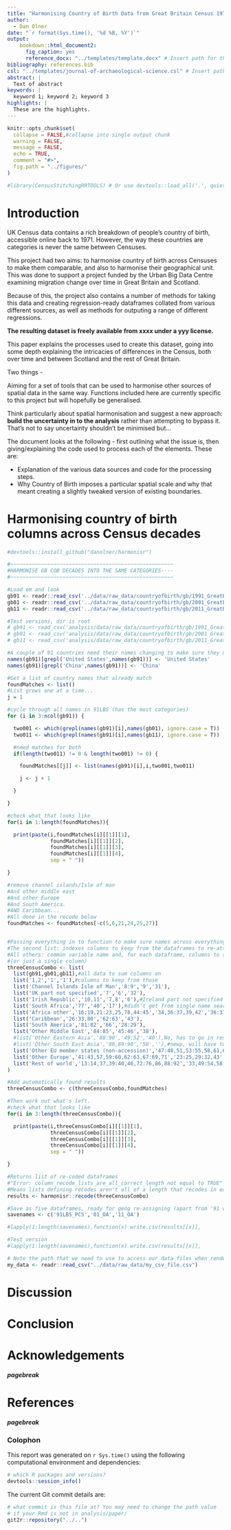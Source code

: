 ```yaml
---
title: "Harmonising Country of Birth Data from Great Britain Census 1971 to 2011"
author:
  - Dan Olner
date: "`r format(Sys.time(), '%d %B, %Y')`"
output: 
    bookdown::html_document2:
      fig_caption: yes
      reference_docx: "../templates/template.docx" # Insert path for the DOCX file
bibliography: references.bib
csl: "../templates/journal-of-archaeological-science.csl" # Insert path for the bib-style
abstract: |
  Text of abstract
keywords: |
  keyword 1; keyword 2; keyword 3
highlights: |
  These are the highlights. 
---
```



<!-- This is the format for text comments that will be ignored during renderings. Do not put R code in these comments because it will not be ignored. -->

```r
knitr::opts_chunk$set(
  collapse = FALSE,#collapse into single output chunk
  warning = FALSE,
  message = FALSE,
  echo = TRUE,
  comment = "#>",
  fig.path = "../figures/"
)

#library(CensusStitchingRRTOOLS) # Or use devtools::load_all('.', quiet = T) if your code is in script files, rather than as functions in the `/R` diretory
```

# Introduction

UK Census data contains a rich breakdown of people's country of birth, accessible online back to 1971. However, the way these countries are categories is never the same between Censuses.

This project had two aims: to harmonise country of birth across Censuses to make them comparable, and also to harmonise their geographical unit. This was done to support a project funded by the Urban Big Data Centre examining migration change over time in Great Britain and Scotland.

Because of this, the project also contains a number of methods for taking this data and creating regression-ready dataframes collated from various different sources, as well as methods for outputing a range of different regressions.

**The resulting dataset is freely available from xxxx under a yyy license.** 

This paper explains the processes used to create this dataset, going into some depth explaining the intricacies of differences in the Census, both over time and between Scotland and the rest of Great Britain.

Two things - 

Aiming for a set of tools that can be used to harmonise other sources of spatial data in the same way. Functions included here are currently specific to this project but will hopefully be generalised.

Think particularly about spatial harmonisation and suggest a new approach: **build the uncertainty in to the analysis** rather than attempting to bypass it. That's not to say uncertainty shouldn't be minimised but... 

The document looks at the following - first outlining what the issue is, then giving/explaining the code used to process each of the elements. These are:

* Explanation of the various data sources and code for the processing steps.
* Why Country of Birth imposes a particular spatial scale and why that meant creating a slightly tweaked version of existing boundaries.






# Harmonising country of birth columns across Census decades

```r
#devtools::install_github("danolner/harmonisr")

```



```r
#~~~~~~~~~~~~~~~~~~~~~~~~~~~~~~~~~~~~~~~~~~~~~~~~~~~~~
#HARMONISE GB COB DECADES INTO THE SAME CATEGORIES----
#~~~~~~~~~~~~~~~~~~~~~~~~~~~~~~~~~~~~~~~~~~~~~~~~~~~~~

#Load em and look
gb91 <- readr::read_csv('../data/raw_data/countryofbirth/gb/1991_GreatBritain_LBS_CoB_Ward_n_PCS_countyNamesAdded.csv')
gb01 <- readr::read_csv('../data/raw_data/countryofbirth/gb/2001_GreatBritain_CoB_OA_countyNamesAdded.csv')
gb11 <- readr::read_csv('../data/raw_data/countryofbirth/gb/2011_GreatBritain_CoB_OA_countyNamesAdded.csv')

#Test versions, dir is root
# gb91 <- read_csv('analysis/data/raw_data/countryofbirth/gb/1991_GreatBritain_LBS_CoB_Ward_n_PCS_countyNamesAdded.csv')
# gb01 <- read_csv('analysis/data/raw_data/countryofbirth/gb/2001_GreatBritain_CoB_OA_countyNamesAdded.csv')
# gb11 <- read_csv('analysis/data/raw_data/countryofbirth/gb/2011_GreatBritain_CoB_OA_countyNamesAdded.csv')

#A couple of 91 countries need their names changing to make sure they match with the other two
names(gb91)[grepl('United States',names(gb91))] <- 'United States'
names(gb91)[grepl('China',names(gb91))] <- 'China'

#Get a list of country names that already match
foundMatches <- list()
#List grows one at a time...
j = 1

#cycle through all names in 91LBS (has the most categories)
for (i in 3:ncol(gb91)) {

  two001 <- which(grepl(names(gb91)[i],names(gb01), ignore.case = T))
  two011 <- which(grepl(names(gb91)[i],names(gb11), ignore.case = T))

  #need matches for both
  if(length(two011) != 0 & length(two001) != 0) {

    foundMatches[[j]] <- list(names(gb91)[i],i,two001,two011)

    j <- j + 1

  }

}

#check what that looks like
for(i in 1:length(foundMatches)){

  print(paste(i,foundMatches[i][[1]][1],
              foundMatches[i][[1]][2],
              foundMatches[i][[1]][3],
              foundMatches[i][[1]][4],
              sep = " "))

}

#remove channel islands/Isle of man
#And other middle east
#And other Europe
#And South America.
#AND Caribbean...
#All done in the recode below
foundMatches <- foundMatches[-c(5,6,21,24,25,27)]


#Passing everything in to function to make sure names across everything remains consistent
#The second list: indexes columns to keep from the dataframes to re-attach after re-coding
#All others: common variable name and, for each dataframe, columns to sum
#(or just a single column)
threeCensusCombo <- list(
  list(gb91,gb01,gb11),#all data to sum columns on
  list('1,2','1','1'),#columns to keep from those
  list('Channel Islands Isle of Man','8:9','9','31'),
  list('UK part not specified','7','6','32'),
  list('Irish Republic','10,11','7,8','6'),#Ireland part not specified is already added in 2011, so do the same for 91/01
  list('South Africa','77','40','17'),#didn't get from single name search cos it's "afria" in '91, search missed it
  list('Africa other','16:19,21:23,25,78,44:45','34,36:37,39,42','36:37'),#excludes North Africa due to '11 scots eng mismatch
  list('Caribbean','26:33,80','62:63','43'),
  list('South America','81:82','66','28:29'),
  list('Other Middle East','84:85','45:46','38'),
  #list('Other Eastern Asia','88:90','49:52','40'),No, has to go in rest-of-world
  #list('Other South East Asia','86,89:90','58',''),#newp, will have to be rest of world! No S.E Asia in 01
  list('Other EU member states (non-accession)','47:48,51,53:55,58,61,66','10:13,16,18:20,22','33'),
  list('Other Europe','41:43,57,59:60,62:63,67:69,71','23:25,29:32,43','11,34:35'),#includes a mix of accession countries and other, as well as USSR
  list('Rest of world','13:14,37,39:40,46,72:76,86,88:92','33,49:54,58:60,64,67:69','25:26,39:42,44:45')#North Africa has to go here due to 2011 mismatch in Eng/Scot. South-East Asia has to go here too. 'Other Asia' 91 is fine here too, see 91 defs.
)

#Add automatically found results
threeCensusCombo <- c(threeCensusCombo,foundMatches)

#Then work out what's left.
#check what that looks like
for(i in 3:length(threeCensusCombo)){

  print(paste(i,threeCensusCombo[i][[1]][1],
              threeCensusCombo[i][[1]][2],
              threeCensusCombo[i][[1]][3],
              threeCensusCombo[i][[1]][4],
              sep = " "))

}

#Returns list of re-coded dataframes
#"Error: column_recode_lists_are_all_correct_length not equal to TRUE"
#Means lists defining recodes aren't all of a length that recodes in each dataframe
results <- harmonisr::recode(threeCensusCombo)

#Save as five dataframes, ready for geog re-assigning (apart from '91 which is correct already)
savenames <- c('91LBS_PCS','01_OA','11_OA')

#lapply(1:length(savenames),function(x) write.csv(results[[x]],                                              paste0("../data/derived_data/GreatBritain/CountryOfBirth_threeCensusRecodes_to91LBS/",savenames[x],".csv"),row.names = F))

#Test version
#lapply(1:length(savenames),function(x) write.csv(results[[x]],                                              paste0("analysis/data/derived_data/GreatBritain/CountryOfBirth_threeCensusRecodes_to91LBS/",savenames[x],".csv"),row.names = F))

```



<!--
Original sections.
# Background

# Methods

# Results
-->

```r
# Note the path that we need to use to access our data files when rendering this document
my_data <- readr::read_csv("../data/raw_data/my_csv_file.csv")
```

# Discussion

# Conclusion

# Acknowledgements

<!-- The following line inserts a page break when the output is MS Word. For page breaks in PDF, use \newpage on its own line.  -->
##### pagebreak

# References 
<!-- The following line ensures the references appear here for the MS Word or HTML output files, rather than right at the end of the document (this will not work for PDF files):  -->
<div id="refs"></div>

##### pagebreak

### Colophon

This report was generated on `r Sys.time()` using the following computational environment and dependencies: 

```r
# which R packages and versions?
devtools::session_info()
```

The current Git commit details are:

```r
# what commit is this file at? You may need to change the path value
# if your Rmd is not in analysis/paper/
git2r::repository("../..")
```

